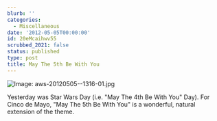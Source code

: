 ```yaml
---
blurb: ''
categories:
  - Miscellaneous
date: '2012-05-05T00:00:00'
id: 20eMcaihwv55
scrubbed_2021: false
status: published
type: post
title: May The 5th Be With You
---
```


![Image: aws-20120505--1316-01.jpg](/aws-20120505--1316-01.jpg)

Yesterday was Star Wars Day (i.e. "May The 4th Be With You" Day). For Cinco de Mayo, "May The 5th Be With You" is a wonderful, natural extension of the theme.
